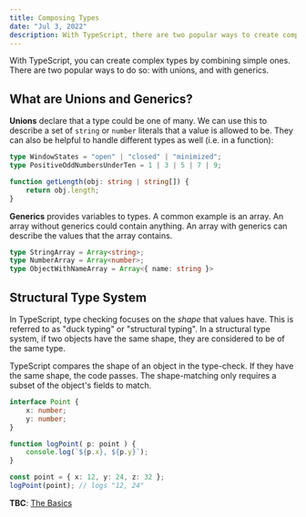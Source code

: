 ```yaml
---
title: Composing Types
date: "Jul 3, 2022"
description: With TypeScript, there are two popular ways to create complex types with unions and with generics...
---
```


With TypeScript, you can create complex types by combining simple ones. There are two popular ways to do so: with unions, and with generics.

## What are Unions and Generics?

**Unions** declare that a type could be one of many. We can use this to describe a set of `string` or `number` literals that a value is allowed to be. They can also be helpful to handle different types as well (i.e. in a function):

```TypeScript withLineNumbers
type WindowStates = "open" | "closed" | "minimized";
type PositiveOddNumbersUnderTen = 1 | 3 | 5 | 7 | 9;

function getLength(obj: string | string[]) {
    return obj.length;
}
```

**Generics** provides variables to types. A common example is an array. An array without generics could contain anything. An array with generics can describe the values that the array contains.

```TypeScript withLineNumbers
type StringArray = Array<string>;
type NumberArray = Array<number>;
type ObjectWithNameArray = Array<{ name: string }>
```

## Structural Type System

In TypeScript, type checking focuses on the _shape_ that values have. This is referred to as "duck typing" or "structural typing". In a structural type system, if two objects have the same shape, they are considered to be of the same type.

TypeScript compares the shape of an object in the type-check. If they have the same shape, the code passes. The shape-matching only requires a subset of the object's fields to match.

```TypeScript withLineNumbers
interface Point {
    x: number;
    y: number;
}

function logPoint( p: point ) {
    console.log(`${p.x}, ${p.y}`);
}

const point = { x: 12, y: 24, z: 32 };
logPoint(point); // logs "12, 24"
```

**TBC**: [The Basics](https://www.typescriptlang.org/docs/handbook/2/basic-types.html)
